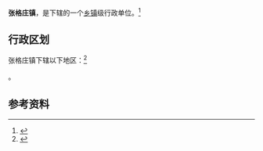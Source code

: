 {{中国乡级行政区|37/06/11/103/000}}

'''张格庄镇'''，是{{PRC admin/fullname|37/06/11/103/000|3}}下辖的一个[[乡镇|乡镇]]级行政单位。<ref>{{PRC admin/ref sgc|{{PRC admin/parent|37/06/11/103/000}}}}</ref>

== 行政区划 ==

张格庄镇下辖以下地区：<ref>{{PRC admin/ref sgc|37/06/11/103/000}}</ref>

{{PRC admin/children|37/06/11/103/000}}。

== 参考资料 ==

{{reflist}}

{{行政区划小作品}}
{{PRC admin/navcat|37/06/11/103/000}}